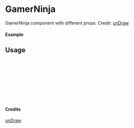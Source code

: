 
<Meta of={GamerNinja} title="unDraw/GamerNinja" />

# GamerNinja

GamerNinja component with different props.
Credit: [unDraw](https://undraw.co/illustrations)

#### Example

<Canvas of={GamerNinja.Primary} />

## Usage

```ts
import { GamerNinja } from "yadl-ui";

const Example = () => {
  return (
      <GamerNinja />
  );
};

export default Example;
```

#### Credits
[unDraw](https://undraw.co/illustrations)
